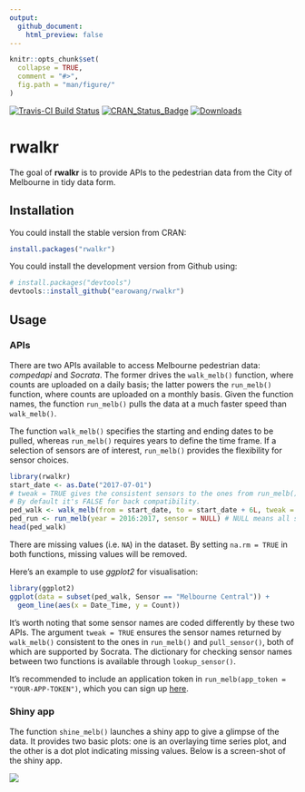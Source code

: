 ```yaml
---
output:
  github_document:
    html_preview: false
---
```


<!-- README.md is generated from README.Rmd. Please edit that file -->

```r
knitr::opts_chunk$set(
  collapse = TRUE,
  comment = "#>",
  fig.path = "man/figure/"
)
```

[![Travis-CI Build Status](https://travis-ci.org/earowang/rwalkr.svg?branch=master)](https://travis-ci.org/earowang/rwalkr)
[![CRAN_Status_Badge](http://www.r-pkg.org/badges/version/rwalkr)](https://cran.r-project.org/package=rwalkr)
[![Downloads](http://cranlogs.r-pkg.org/badges/rwalkr?color=brightgreen)](https://cran.r-project.org/package=rwalkr)

# rwalkr

The goal of **rwalkr** is to provide APIs to the pedestrian data from the City of Melbourne in tidy data form.

## Installation

You could install the stable version from CRAN:

```r
install.packages("rwalkr")
```

You could install the development version from Github using:

```r
# install.packages("devtools")
devtools::install_github("earowang/rwalkr")
```

## Usage

### APIs

There are two APIs available to access Melbourne pedestrian data: *compedapi* and *Socrata*. The former drives the `walk_melb()` function, where counts are uploaded on a daily basis; the latter powers the `run_melb()` function, where counts are uploaded on a monthly basis. Given the function names, the function `run_melb()` pulls the data at a much faster speed than `walk_melb()`.

The function `walk_melb()` specifies the starting and ending dates to be pulled, whereas `run_melb()` requires years to define the time frame. If a selection of sensors are of interest, `run_melb()` provides the flexibility for sensor choices.

```r
library(rwalkr)
start_date <- as.Date("2017-07-01")
# tweak = TRUE gives the consistent sensors to the ones from run_melb().
# By default it's FALSE for back compatibility.
ped_walk <- walk_melb(from = start_date, to = start_date + 6L, tweak = TRUE)
ped_run <- run_melb(year = 2016:2017, sensor = NULL) # NULL means all sensors
head(ped_walk)
```

There are missing values (i.e. `NA`) in the dataset. By setting `na.rm = TRUE` in both functions, missing values will be removed.

Here's an example to use *ggplot2* for visualisation:

```r
library(ggplot2)
ggplot(data = subset(ped_walk, Sensor == "Melbourne Central")) +
  geom_line(aes(x = Date_Time, y = Count))
```

It's worth noting that some sensor names are coded differently by these two APIs. The argument `tweak = TRUE` ensures the sensor names returned by `walk_melb()` consistent to the ones in `run_melb()` and `pull_sensor()`, both of which are supported by Socrata. The dictionary for checking sensor names between two functions is available through `lookup_sensor()`.

It's recommended to include an application token in `run_melb(app_token = "YOUR-APP-TOKEN")`, which you can sign up [here](https://data.melbourne.vic.gov.au/profile/app_tokens).

### Shiny app

The function `shine_melb()` launches a shiny app to give a glimpse of the data. It provides two basic plots: one is an overlaying time series plot, and the other is a dot plot indicating missing values. Below is a screen-shot of the shiny app.

![](man/figure/shiny.png)
